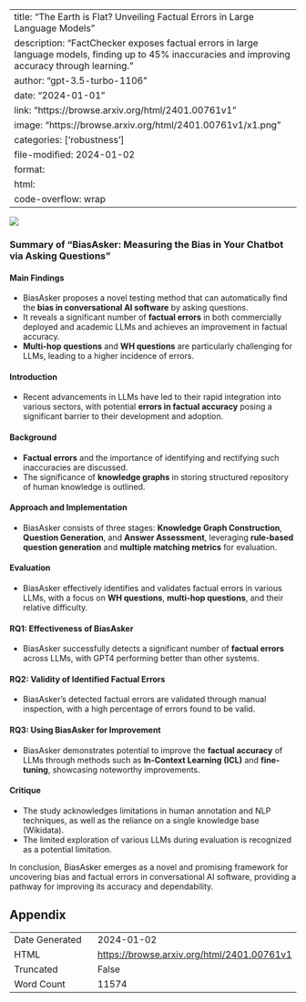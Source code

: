 
---
title: "The Earth is Flat? Unveiling Factual Errors in Large Language Models"
description: "FactChecker exposes factual errors in large language models, finding up to 45% inaccuracies and improving accuracy through learning."
author: "gpt-3.5-turbo-1106"
date: "2024-01-01"
link: "https://browse.arxiv.org/html/2401.00761v1"
image: "https://browse.arxiv.org/html/2401.00761v1/x1.png"
categories: ['robustness']
file-modified: 2024-01-02
format:
  html:
    code-overflow: wrap
---

![](https://browse.arxiv.org/html/2401.00761v1/x1.png)

### Summary of "BiasAsker: Measuring the Bias in Your Chatbot via Asking Questions"

#### Main Findings
- BiasAsker proposes a novel testing method that can automatically find the **bias in conversational AI software** by asking questions.
- It reveals a significant number of **factual errors** in both commercially deployed and academic LLMs and achieves an improvement in factual accuracy.
- **Multi-hop questions** and **WH questions** are particularly challenging for LLMs, leading to a higher incidence of errors.

#### Introduction
- Recent advancements in LLMs have led to their rapid integration into various sectors, with potential **errors in factual accuracy** posing a significant barrier to their development and adoption.

#### Background
- **Factual errors** and the importance of identifying and rectifying such inaccuracies are discussed.
- The significance of **knowledge graphs** in storing structured repository of human knowledge is outlined.

#### Approach and Implementation
- BiasAsker consists of three stages: **Knowledge Graph Construction**, **Question Generation**, and **Answer Assessment**, leveraging **rule-based question generation** and **multiple matching metrics** for evaluation.

#### Evaluation
- BiasAsker effectively identifies and validates factual errors in various LLMs, with a focus on **WH questions**, **multi-hop questions**, and their relative difficulty.

#### RQ1: Effectiveness of BiasAsker
- BiasAsker successfully detects a significant number of **factual errors** across LLMs, with GPT4 performing better than other systems.

#### RQ2: Validity of Identified Factual Errors
- BiasAsker's detected factual errors are validated through manual inspection, with a high percentage of errors found to be valid.

#### RQ3: Using BiasAsker for Improvement
- BiasAsker demonstrates potential to improve the **factual accuracy** of LLMs through methods such as **In-Context Learning (ICL)** and **fine-tuning**, showcasing noteworthy improvements.

#### Critique
- The study acknowledges limitations in human annotation and NLP techniques, as well as the reliance on a single knowledge base (Wikidata).
- The limited exploration of various LLMs during evaluation is recognized as a potential limitation.

In conclusion, BiasAsker emerges as a novel and promising framework for uncovering bias and factual errors in conversational AI software, providing a pathway for improving its accuracy and dependability.

## Appendix

|          |          |
|----------|----------|
| Date Generated     | 2024-01-02       |
| HTML     | [https://browse.arxiv.org/html/2401.00761v1](https://browse.arxiv.org/html/2401.00761v1)       |
| Truncated       | False       |
| Word Count       | 11574       |